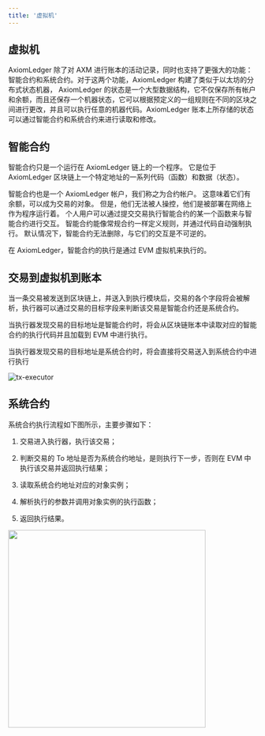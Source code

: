 ```yaml
---
title: '虚拟机'
---
```


## 虚拟机

AxiomLedger 除了对 AXM 进行账本的活动记录，同时也支持了更强大的功能：智能合约和系统合约。对于这两个功能，AxiomLedger 构建了类似于以太坊的分布式状态机器， AxiomLedger 的状态是一个大型数据结构，它不仅保存所有帐户和余额，而且还保存一个机器状态，它可以根据预定义的一组规则在不同的区块之间进行更改，并且可以执行任意的机器代码。AxiomLedger 账本上所存储的状态可以通过智能合约和系统合约来进行读取和修改。

## 智能合约

智能合约只是一个运行在 AxiomLedger 链上的一个程序。 它是位于 AxiomLedger 区块链上一个特定地址的一系列代码（函数）和数据（状态）。

智能合约也是一个 AxiomLedger 帐户，我们称之为合约帐户。 这意味着它们有余额，可以成为交易的对象。 但是，他们无法被人操控，他们是被部署在网络上作为程序运行着。 个人用户可以通过提交交易执行智能合约的某一个函数来与智能合约进行交互。 智能合约能像常规合约一样定义规则，并通过代码自动强制执行。 默认情况下，智能合约无法删除，与它们的交互是不可逆的。

在 AxiomLedger，智能合约的执行是通过 EVM 虚拟机来执行的。

## 交易到虚拟机到账本

当一条交易被发送到区块链上，并送入到执行模块后，交易的各个字段将会被解析，执行器可以通过交易的目标字段来判断该交易是智能合约还是系统合约。

当执行器发现交易的目标地址是智能合约时，将会从区块链账本中读取对应的智能合约的执行代码并且加载到 EVM 中进行执行。

当执行器发现交易的目标地址是系统合约时，将会直接将交易送入到系统合约中进行执行

![tx-executor](/zh/images/tx_exe.png)

## 系统合约

系统合约执行流程如下图所示，主要步骤如下：

1. 交易进入执行器，执行该交易；

2. 判断交易的 To 地址是否为系统合约地址，是则执行下一步，否则在 EVM 中执行该交易并返回执行结果；

3. 读取系统合约地址对应的对象实例；

4. 解析执行的参数并调用对象实例的执行函数；

5. 返回执行结果。

<img src="/zh/images/vm_system_contract.png" width="400" />